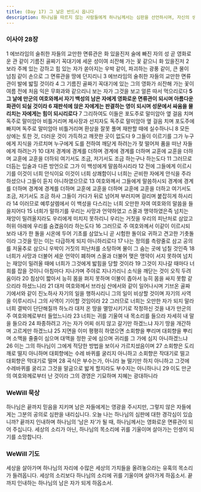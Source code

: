 ```yaml
---
title: (Day 17) 그 날은 반드시 옵니다
description: 하나님을 따르지 않는 사람들에게 하나님께서는 심판을 선언하시며, 자신의 생각을 내려놓고 하나님의 목소리에 귀 기울이기를 명하십니다.
---
```


### 이사야 28장
1 에브라임의 술취한 자들의 교만한 면류관은 화 있을진저 술에 빠진 자의 성 곧 영화로운 관 같이 기름진 골짜기 꼭대기에 세운 성이여 쇠잔해 가는 꽃 같으니 화 있을진저 2 보라 주께 있는 강하고 힘 있는 자가 쏟아지는 우박 같이, 파괴하는 광풍 같이, 큰 물이 넘침 같이 손으로 그 면류관을 땅에 던지리니 3 에브라임의 술취한 자들의 교만한 면류관이 발에 밟힐 것이라 4 그 기름진 골짜기 꼭대기에 있는 그의 영화가 쇠잔해 가는 꽃이 여름 전에 처음 익은 무화과와 같으리니 보는 자가 그것을 보고 얼른 따서 먹으리로다 **5 그 날에 만군의 여호와께서 자기 백성의 남은 자에게 영화로운 면류관이 되시며 아름다운 화관이 되실 것이라 6 재판석에 앉은 자에게는 판결하는 영이 되시며 성문에서 싸움을 물리치는 자에게는 힘이 되시리로다** 7 그리하여도 이들은 포도주로 말미암아 옆 걸음 치며 독주로 말미암아 비틀거리며 제사장과 선지자도 독주로 말미암아 옆 걸음 치며 포도주에 빠지며 독주로 말미암아 비틀거리며 환상을 잘못 풀며 재판할 때에 실수하나니 8 모든 상에는 토한 것, 더러운 것이 가득하고 깨끗한 곳이 없도다 9 그들이 이르기를 그가 누구에게 지식을 가르치며 누구에게 도를 전하여 깨닫게 하려는가 젖 떨어져 품을 떠난 자들에게 하려는가 10 대저 경계에 경계를 더하며 경계에 경계를 더하며 교훈에 교훈을 더하며 교훈에 교훈을 더하되 여기서도 조금, 저기서도 조금 하는구나 하는도다 11 그러므로 더듬는 입술과 다른 방언으로 그가 이 백성에게 말씀하시리라 12 전에 그들에게 이르시기를 이것이 너희 안식이요 이것이 너희 상쾌함이니 너희는 곤비한 자에게 안식을 주라 하셨으나 그들이 듣지 아니하였으므로 13 여호와께서 그들에게 말씀하시되 경계에 경계를 더하며 경계에 경계를 더하며 교훈에 교훈을 더하며 교훈에 교훈을 더하고 여기서도 조금, 저기서도 조금 하사 그들이 가다가 뒤로 넘어져 부러지며 걸리며 붙잡히게 하시리라 14 이러므로 예루살렘에서 이 백성을 다스리는 너희 오만한 자여 여호와의 말씀을 들을지어다 15 너희가 말하기를 우리는 사망과 언약하였고 스올과 맹약하였은즉 넘치는 재앙이 밀려올지라도 우리에게 미치지 못하리니 우리는 거짓을 우리의 피난처로 삼았고 허위 아래에 우리를 숨겼음이라 하는도다 16 그러므로 주 여호와께서 이같이 이르시되 보라 내가 한 돌을 시온에 두어 기초를 삼았노니 곧 시험한 돌이요 귀하고 견고한 기촛돌이라 그것을 믿는 이는 다급하게 되지 아니하리로다 17 나는 정의를 측량줄로 삼고 공의를 저울추로 삼으니 우박이 거짓의 피난처를 소탕하며 물이 그 숨는 곳에 넘칠 것인즉 18 너희가 사망과 더불어 세운 언약이 폐하며 스올과 더불어 맺은 맹약이 서지 못하여 넘치는 재앙이 밀려올 때에 너희가 그것에게 밟힘을 당할 것이라 19 그것이 지나갈 때마다 너희를 잡을 것이니 아침마다 지나가며 주야로 지나가리니 소식을 깨닫는 것이 오직 두려움이라 20 침상이 짧아서 능히 몸을 펴지 못하며 이불이 좁아서 능히 몸을 싸지 못함 같으리라 하셨느니라 21 대저 여호와께서 브라심 산에서와 같이 일어나시며 기브온 골짜기에서와 같이 진노하사 자기의 일을 행하시리니 그의 일이 비상할 것이며 자기의 사역을 이루시리니 그의 사역이 기이할 것임이라 22 그러므로 너희는 오만한 자가 되지 말라 너희 결박이 단단해질까 하노라 대저 온 땅을 멸망시키기로 작정하신 것을 내가 만군의 주 여호와께로부터 들었느니라 23 너희는 귀를 기울여 내 목소리를 들으라 자세히 내 말을 들으라 24 파종하려고 가는 자가 어찌 쉬지 않고 갈기만 하겠느냐 자기 땅을 개간하며 고르게만 하겠느냐 25 지면을 이미 평평히 하였으면 소회향을 뿌리며 대회향을 뿌리며 소맥을 줄줄이 심으며 대맥을 정한 곳에 심으며 귀리를 그 가에 심지 아니하겠느냐 26 이는 그의 하나님이 그에게 적당한 방법을 보이사 가르치셨음이며 27 소회향은 도리깨로 떨지 아니하며 대회향에는 수레 바퀴를 굴리지 아니하고 소회향은 작대기로 떨고 대회향은 막대기로 떨며 28 곡식은 부수는가, 아니라 늘 떨기만 하지 아니하고 그것에 수레바퀴를 굴리고 그것을 말굽으로 밟게 할지라도 부수지는 아니하나니 29 이도 만군의 여호와께로부터 난 것이라 그의 경영은 기묘하며 지혜는 광대하니라

### WeWill 묵상
하나님은 끝까지 믿음을 지키며 남은 자들에게는 영광을 주시지만, 그렇지 않은 자들에게는 그분의 공의로 심판을 내리십니다. 오늘 나는 하나님의 심판에 대한 경각심이 있습니까? 끝까지 인내하며 하나님의 ‘남은 자’가 될 때, 하나님께서는 영화로운 면류관이 되어 주십니다. 세상의 소리가 아닌, 하나님의 목소리에 귀를 기울이며 살아가는 인생이 되기를 소망합니다.

### WeWill 기도
세상을 살아가며 하나님의 자리에 수많은 세상의 가치들을 올려놓으라는 유혹의 목소리가 들려옵니다. 세상의 소리보다 하나님의 소리에 귀를 기울이며 살아가게 하옵소서. 끝까지 인내하는 하나님의 남은 자가 되게 하옵소서.
